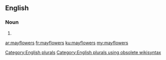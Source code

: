 ==English==

===Noun===
{{head|en}}

# {{plural of|mayflower}}

[[Category:English plurals]][[Category:English plurals using obsolete wikisyntax]]

[[ar:mayflowers]]
[[fr:mayflowers]]
[[ku:mayflowers]]
[[my:mayflowers]]